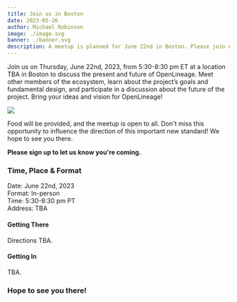 ```yaml
---
title: Join us in Boston
date: 2023-05-26
author: Michael Robinson
image: ./image.svg
banner: ./banner.svg
description: A meetup is planned for June 22nd in Boston. Please join us!
---
```


Join us on Thursday, June 22nd, 2023, from 5:30-8:30 pm ET at a location TBA 
in Boston to discuss the present and future of OpenLineage. Meet other members 
of the ecosystem, learn about the project’s goals and fundamental design, and 
participate in a discussion about the future of the project. Bring your ideas 
and vision for OpenLineage!

![](./banner.svg#banner)

<!--truncate-->

Food will be provided, and the meetup is open to all. Don't miss this opportunity 
to influence the direction of this important new standard! We hope to see you 
there. 

**Please sign up to let us know you're coming.**

### Time, Place & Format

Date: June 22nd, 2023  
Format: In-person  
Time: 5:30-8:30 pm PT  
Address: TBA

#### Getting There
Directions TBA.

#### Getting In 
TBA.

### Hope to see you there!